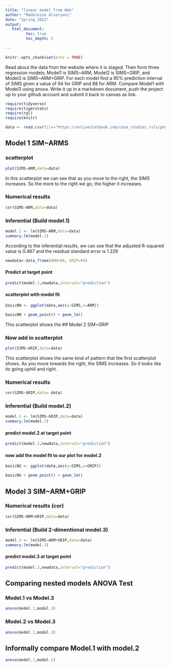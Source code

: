 ```yaml
---
title: "linear model from Web"
author: "Madeleine Alseryani"
date: "Spring 2022"
output:
   html_document:
         toc: true
         toc_depth: 5
        
---
```


```r
knitr::opts_chunk$set(echo = TRUE)
```

Read about the data from the website where it is staged.  Then form three regression models; Model1 is SIMS~ARM, Model2 is SIMS~GRIP, and Model3 is SIMS~ARM+GRIP. For each model find a 95% prediction interval of SIMS given a value of 94  for GRIP and 88 for ARM. Compare Model1 with Model3 using anova. Write it up in a markdown document, push the project up to your github account and submit it back to canvas as link. 

 


```r
require(tidyverse)
require(tigerstats)
require(rgl)
require(knitr)

```

```r
data <- read.csv(file="https://onlinestatbook.com/case_studies_rvls/physical_strength/data.txt",sep="",header=TRUE)  

```

## Model 1 SIM~ARMS

### scatterplot

```r
plot(SIMS~ARM,data=data)
```

In this scatterplot we can see that as you move to the right, the SIMS increases. So the more to the right we go, the higher it increases.  

### Numerical results

```r
cor(SIMS~ARM,data=data)
```

### Inferential  (Build model.1)

```r
model.1 <- lm(SIMS~ARM,data=data)
summary.lm(model.1)
```
According to the inferential results, we can see that the adjusted R-squared value is 0.467 and the residual standard error is 1.226


```r
newdata<-data_frame(ARM=88, GRIP=94)
```



#### Predict at target point


```r
predict(model.1,newdata,interval="prediction")
```


#### scatterplot with model fit
  
```r
basicNN <- ggplot(data,aes(y=SIMS,x=ARM))
```
```r
basicNN + geom_point() + geom_lm()
```

This scatterplot shows the 
## Model 2 SIM~GRIP

### Now add in scatterplot

```r
plot(SIMS~GRIP,data=data)
```

This scatterplot shows the same kind of pattern that the first scatterplot shows. As you move towards the right, the SIMS increases. So it looks like its going uphill and right.

### Numerical results 

```r
cor(SIMS~GRIP,data= data)
```

### Inferential  (Build model.2)
  
  ```r
model.2 <- lm(SIMS~GRIP,data=data)
summary.lm(model.2)
```

#### predict model.2 at target point

```r
predict(model.2,newdata,interval="prediction")
```

#### now add the model fit to our plot for model.2
  
```r
basicNG <- ggplot(data,aes(y=SIMS,x=GRIP))
```
```r
basicNG + geom_point() + geom_lm()
```

## Model 3 SIM~ARM+GRIP

### Numerical results (cor)

```r
cor(SIMS~ARM+GRIP,data=data)
```
  
### Inferential  (Build 2-dimentional model.3)

```r
model.3 <- lm(SIMS~ARM+GRIP,data=data)
summary.lm(model.3)
```

#### predict model.3 at target point
  
```r
predict(model.3,newdata,interval="prediction")
```

## Comparing nested models ANOVA Test

### Model.1 vs Model.3

```r
anova(model.1,model.3)
```

### Model.2 vs Model.3

```r
anova(model.2,model.3)
```

## Informally compare Model.1 with model.2

```r
anova(model.1,model.2)
```